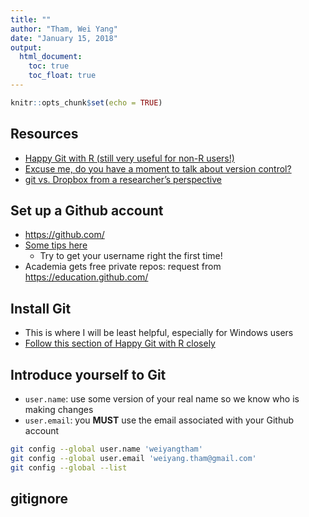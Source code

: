 ```yaml
---
title: ""
author: "Tham, Wei Yang"
date: "January 15, 2018"
output: 
  html_document:
    toc: true
    toc_float: true
---
```


```r
knitr::opts_chunk$set(echo = TRUE)
```

## Resources
- [Happy Git with R (still very useful for non-R users!)](http://happygitwithr.com/)
- [Excuse me, do you have a moment to talk about version control?](https://peerj.com/preprints/3159.pdf)
- [git vs. Dropbox from a researcher's perspective](https://michaelstepner.com/blog/git-vs-dropbox)

## Set up a Github account

- [https://github.com/](https://github.com/)
- [Some tips here](http://happygitwithr.com/github-acct.html)
    + Try to get your username right the first time!
- Academia gets free private repos: request from [https://education.github.com/](https://education.github.com/)

## Install Git
- This is where I will be least helpful, especially for Windows users
- [Follow this section of Happy Git with R closely](http://happygitwithr.com/install-git.html)

## Introduce yourself to Git

- `user.name`: use some version of your real name so we know who is making changes
- `user.email`: you **MUST** use the email associated with your Github account

```bash
git config --global user.name 'weiyangtham'
git config --global user.email 'weiyang.tham@gmail.com'
git config --global --list
```

## gitignore


